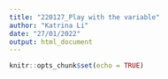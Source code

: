 ```yaml
---
title: "220127_Play with the variable"
author: "Katrina Li"
date: "27/01/2022"
output: html_document
---
```


```r
knitr::opts_chunk$set(echo = TRUE)
```

